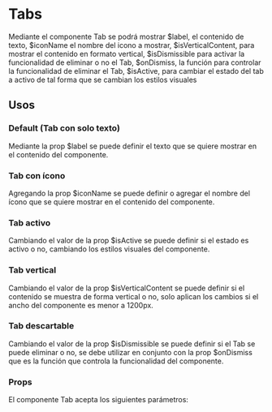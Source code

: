 
<Meta of={TabStories} />

# Tabs
Mediante el componente Tab se podrá mostrar $label, el contenido de texto, $iconName el nombre del icono a mostrar, $isVerticalContent, para mostrar el contenido en formato vertical, $isDismissible para activar la funcionalidad de eliminar o no el Tab, $onDismiss, la función para controlar la funcionalidad de eliminar el Tab, $isActive, para cambiar el estado del tab a activo de tal forma que se cambian los estilos visuales
<br />

<Primary />

## Usos

### Default (Tab con solo texto)
Mediante la prop $label se puede definir el texto que se quiere mostrar en el contenido del componente. 

<Story of={TabStories.TabDefault} />
<Source of={TabStories.TabDefault} />

### Tab con ícono
Agregando la prop $iconName se puede definir o agregar el nombre del ícono que se quiere mostrar en el contenido del componente.

<Story of={TabStories.TabIcon} />
<Source of={TabStories.TabIcon} />

### Tab activo
Cambiando el valor de la prop $isActive se puede definir si el estado es activo o no, cambiando los estilos visuales del componente.

<Story of={TabStories.TabActive} />
<Source of={TabStories.TabActive} />

### Tab vertical
Cambiando el valor de la prop $isVerticalContent se puede definir si el contenido se muestra de forma vertical o no, solo aplican los cambios si el ancho del componente es menor a 1200px.

<Story of={TabStories.TabVertical} />
<Source of={TabStories.TabVertical} />

### Tab descartable
Cambiando el valor de la prop $isDismissible se puede definir si el Tab se puede eliminar o no, se debe utilizar en conjunto con la prop $onDismiss que es la función que controla la funcionalidad del componente.

<Story of={TabStories.TabDismissible} />
<Source of={TabStories.TabDismissible} />

### Props

El componente Tab acepta los siguientes parámetros:

<ArgTypes />